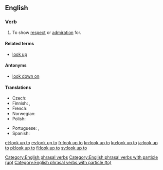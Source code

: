 ==English==

===Verb===
{{en-verb|looks up to|looking up to|looked up to|looked up to|head=[[look]] [[up]] [[to]]}}

# {{label|en|idiomatic|transitive}} To show [[respect]] or [[admiration]] for.

====Related terms====
* [[look up]]

====Antonyms====
* [[look down on]]

====Translations====
{{trans-top|To show respect for}}
* Czech: {{t|cs|vzhlížet k(e)}}
* Finnish: {{t+|fi|ihailla}}, {{t+|fi|kunnioittaa}}
* French: {{t+|fr|respecter}}
* Norwegian: {{t|no|se opp til}}
* Polish: {{t+|pl|podziwiać}}
{{trans-mid}}
* Portuguese: {{t+|pt|admirar}}, {{t+|pt|respeitar}}
* Spanish: {{t+|es|respetar}}
{{trans-bottom}}

[[Category:English phrasal verbs]]
[[Category:English phrasal verbs with particle (up)]]
[[Category:English phrasal verbs with particle (to)]]

[[et:look up to]]
[[es:look up to]]
[[fr:look up to]]
[[kn:look up to]]
[[ku:look up to]]
[[ja:look up to]]
[[pl:look up to]]
[[fi:look up to]]
[[sv:look up to]]